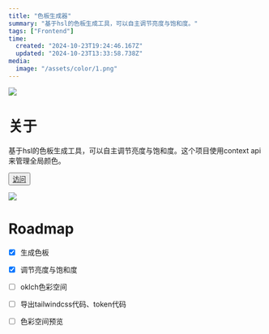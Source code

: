 ```yaml
---
title: "色板生成器"
summary: "基于hsl的色板生成工具，可以自主调节亮度与饱和度。"
tags: ["Frontend"]
time:
  created: "2024-10-23T19:24:46.167Z"
  updated: "2024-10-23T13:33:58.738Z"
media:
  image: "/assets/color/1.png"
---
```


<Image src='/assets/color/1.png'/>

# 关于

基于hsl的色板生成工具，可以自主调节亮度与饱和度。这个项目使用context api来管理全局颜色。

<button className="bg-black-a1 dark:bg-white-a1 px-4 py-2 mt-4 rounded-md"> <a href='https://color.anxn.me' target="_blank">访问</a> </button>

<Image src='/assets/color/2.png'/>




# Roadmap
- [x] 生成色板
- [x] 调节亮度与饱和度
- [ ] oklch色彩空间
- [ ] 导出tailwindcss代码、token代码
- [ ] 色彩空间预览


